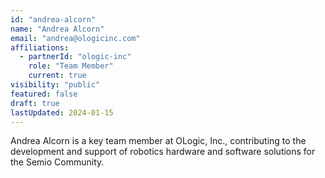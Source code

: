 ```yaml
---
id: "andrea-alcorn"
name: "Andrea Alcorn"
email: "andrea@ologicinc.com"
affiliations:
  - partnerId: "ologic-inc"
    role: "Team Member"
    current: true
visibility: "public"
featured: false
draft: true
lastUpdated: 2024-01-15
---
```


Andrea Alcorn is a key team member at OLogic, Inc., contributing to the development and support of robotics hardware and software solutions for the Semio Community.
